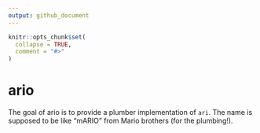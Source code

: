 ```yaml
---
output: github_document
---
```


<!-- README.md is generated from README.Rmd. Please edit that file -->

```r
knitr::opts_chunk$set(
  collapse = TRUE,
  comment = "#>"
)
```

# ario

<!-- badges: start -->
<!-- badges: end -->

The goal of ario is to provide a plumber implementation of `ari`.  The name is supposed to be like "mARIO" from Mario brothers (for the plumbing!).
